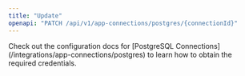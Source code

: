 ```yaml
---
title: "Update"
openapi: "PATCH /api/v1/app-connections/postgres/{connectionId}"
---
```


<Note>
    Check out the configuration docs for [PostgreSQL
    Connections](/integrations/app-connections/postgres) to learn how to obtain the
    required credentials.
</Note>